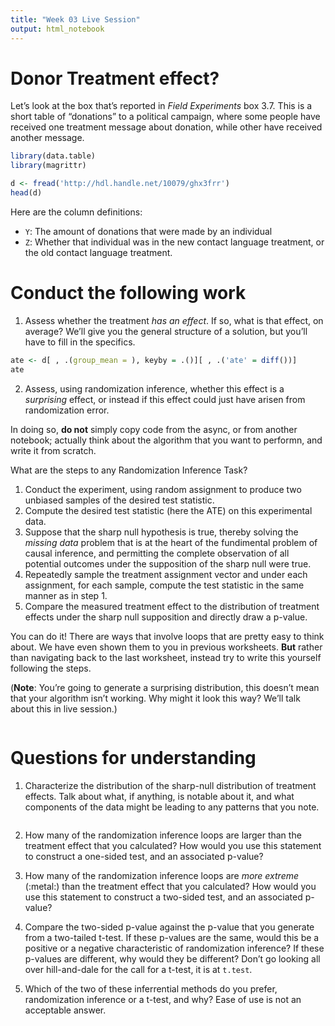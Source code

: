 ```yaml
---
title: "Week 03 Live Session"
output: html_notebook
---
```


# Donor Treatment effect? 

Let's look at the box that's reported in _Field Experiments_ box 3.7. This is a short table of "donations" to a political campaign, where some people have received one treatment message about donation, while other have received another message. 

```r
library(data.table)
library(magrittr)

d <- fread('http://hdl.handle.net/10079/ghx3frr')
head(d)
```
Here are the column definitions: 

- `Y`: The amount of donations that were made by an individual 
- `Z`: Whether that individual was in the new contact language treatment, or the old contact language treatment. 

# Conduct the following work

1. Assess whether the treatment _has an effect_. If so, what is that effect, on average? We'll give you the general structure of a solution, but you'll have to fill in the specifics. 

```r
ate <- d[ , .(group_mean = ), keyby = .()][ , .('ate' = diff())]
ate
```

2. Assess, using randomization inference, whether this effect is a _surprising_ effect, or instead if this effect could just have arisen from randomization error. 

In doing so, **do not** simply copy code from the async, or from another notebook; actually think about the algorithm that you want to performn, and write it from scratch. 

What are the steps to any Randomization Inference Task? 

1. Conduct the experiment, using random assignment to produce two unbiased samples of the desired test statistic. 
2. Compute the desired test statistic (here the ATE) on this experimental data.
3. Suppose that the sharp null hypothesis is true, thereby solving the *missing data* problem that is at the heart of the fundimental problem of causal inference, and permitting the complete observation of all potential outcomes under the supposition of the sharp null were true. 
4. Repeatedly sample the treatment assignment vector and under each assignment, for each sample, compute the test statistic in the same manner as in step 1. 
5. Compare the measured treatment effect to the distribution of treatment effects under the sharp null supposition and directly draw a p-value. 

You can do it! There are ways that involve loops that are pretty easy to think about. We have even shown them to you in previous worksheets. **But** rather than navigating back to the last worksheet, instead try to write this yourself following the steps. 

(**Note**: You're going to generate a surprising distribution, this doesn't mean that your algorithm isn't working. Why might it look this way? We'll talk about this in live session.)

```r

```

# Questions for understanding 

1. Characterize the distribution of the sharp-null distribution of treatment effects. Talk about what, if anything, is notable about it, and what components of the data might be leading to any patterns that you note.

```r

```

2. How many of the randomization inference loops are larger than the treatment effect that you calculated? How would you use this statement to construct a one-sided test, and an associated p-value? 

3. How many of the randomization inference loops are _more extreme_ (:metal:) than the treatment effect that you calculated? How would you use this statement to construct a two-sided test, and an associated p-value? 

4. Compare the two-sided p-value against the p-value that you generate from a two-tailed t-test. If these p-values are the same, would this be a positive or a negative characteristic of randomization inference? If these p-values are different, why would they be different? Don't go looking all over hill-and-dale for the call for a t-test, it is at `t.test`. 

5. Which of the two of these inferrential methods do you prefer, randomization inference or a t-test, and why? Ease of use is not an acceptable answer. 
